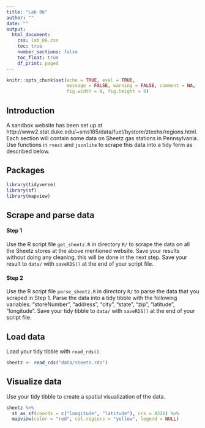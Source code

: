 ```yaml
---
title: "Lab 06"
author: ""
date: ""
output: 
  html_document:
    css: lab_06.css
    toc: true
    number_sections: false
    toc_float: true
    df_print: paged
---
```


```r
knitr::opts_chunk$set(echo = TRUE, eval = TRUE,
                      message = FALSE, warning = FALSE, comment = NA,
                      fig.width = 9, fig.height = 6)
```

## Introduction

A sandbox website has been set up at 
http://www2.stat.duke.edu/~sms185/data/fuel/bystore/zteehs/regions.html. Each
section will contain some data on Sheetz gas stations in Pennsylvania. Use
functions in `rvest` and `jsonlite` to scrape this data into a tidy form
as described below.

## Packages

```r
library(tidyverse)
library(sf)
library(mapview)
```

## Scrape and parse data

#### Step 1

<div class="bkgemph">
Use the R script file `get_sheetz.R` in directory `R/` to scrape the data on
all the Sheetz stores at the above mentioned website. Save your results without
doing any cleaning, this will be done in the next step. Save your result to
`data/` with `saveRDS()` at the end of your script file.
</div>

#### Step 2

<div class="bkgemph">
Use the R script file `parse_sheetz.R` in directory `R/` to parse the data that
you scraped in Step 1. Parse the data into a tidy tibble with the following
variables: "storeNumber", "address", "city", "state", "zip", "latitude", 
"longitude". Save your tidy tibble to `data/` with `saveRDS()` at the end of 
your script file.
</div>

## Load data

<div class="bkgemph">
Load your tidy tibble with `read_rds()`.
</div>

```r
sheetz <- read_rds("data/sheetz.rds")
```

## Visualize data

<div class="bkgemph">
Use your tidy tibble to create a spatial visualization of the data.
</div>

```r
sheetz %>% 
  st_as_sf(coords = c("longitude", "latitude"), crs = 4326) %>% 
  mapview(color = "red", col.regions = "yellow", legend = NULL)
```



